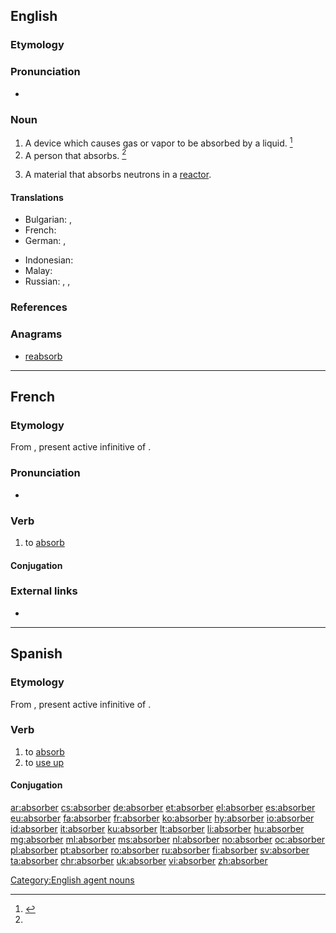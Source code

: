 {{also|Absorber}}
==English==

===Etymology===
{{suffix|absorb|er|lang=en}}

===Pronunciation===
* {{a|US}} {{IPA|/əbˈsɔɹ.bɚ/|/əbˈzɔɹ.bɚ/|/æbˈsɔɹ.bɚ/|/æbˈzɔɹ.bɚ/|lang=en}}

===Noun===
{{wikipedia}}
{{en-noun}}

# A device which causes gas or vapor to be absorbed by a liquid. {{defdate|First attested in the mid 19<sup>th</sup> century.}}<ref name=SOED>{{R:SOED5|page=9}}</ref>
# A person that absorbs. {{defdate|First attested in the mid 19<sup>th</sup> century.}}<ref name=SOED/>
# {{context|nuclear physics|lang=en}} A material that absorbs neutrons in a [[reactor]].

====Translations====
{{trans-top|one who, or that which, absorbs}}
* Bulgarian: {{t|bg|абсорбе́нт|m}}, {{t|bg|абсо́рбер|m}}
* French: {{t+|fr|absorbant|m}}
* German: {{t|de|Absorber|m}}, {{t|de|Augsauger|m}}
{{trans-mid}}
* Indonesian: {{t+|id|penyerap}}
* Malay: {{t|ms|penyerap}}
* Russian: {{t+|ru|абсо́рбер|m}}, {{t+|ru|абсорбе́нт|m}}, {{t+|ru|поглоти́тель|m}}
{{trans-bottom}}

===References===
<references/>

===Anagrams===
* [[reabsorb#English|reabsorb]]

[[Category:English agent nouns]]

----

==French==

===Etymology===
From {{etyl|la|fr}} {{m|la|absorbēre}}, present active infinitive of {{m|la|absorbeō||absorb}}.

===Pronunciation===
* {{audio|Fr-absorber.ogg|Audio|lang=fr}}

===Verb===
{{fr-verb}}

# to [[absorb]]

====Conjugation====
{{fr-conj-er|absorb|avoir}}

===External links===
* {{R:TLFi}}

----

==Spanish==

===Etymology===
From {{etyl|la|es}} {{m|la|absorbēre}}, present active infinitive of {{m|la|absorbeō||absorb}}.

===Verb===
{{es-verb|absorb|er}}

# to [[absorb]]
# to [[use up]]

====Conjugation====
{{es-conj-er|absorb}}

[[ar:absorber]]
[[cs:absorber]]
[[de:absorber]]
[[et:absorber]]
[[el:absorber]]
[[es:absorber]]
[[eu:absorber]]
[[fa:absorber]]
[[fr:absorber]]
[[ko:absorber]]
[[hy:absorber]]
[[io:absorber]]
[[id:absorber]]
[[it:absorber]]
[[ku:absorber]]
[[lt:absorber]]
[[li:absorber]]
[[hu:absorber]]
[[mg:absorber]]
[[ml:absorber]]
[[ms:absorber]]
[[nl:absorber]]
[[no:absorber]]
[[oc:absorber]]
[[pl:absorber]]
[[pt:absorber]]
[[ro:absorber]]
[[ru:absorber]]
[[fi:absorber]]
[[sv:absorber]]
[[ta:absorber]]
[[chr:absorber]]
[[uk:absorber]]
[[vi:absorber]]
[[zh:absorber]]